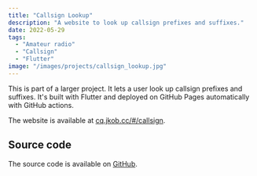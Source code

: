 ```yaml
---
title: "Callsign Lookup"
description: "A website to look up callsign prefixes and suffixes."
date: 2022-05-29
tags:
  - "Amateur radio"
  - "Callsign"
  - "Flutter"
image: "/images/projects/callsign_lookup.jpg"
---
```


This is part of a larger project. It lets a user look up callsign prefixes
and suffixes. It's built with Flutter and deployed on GitHub Pages automatically
with GitHub actions.

The website is available at [cq.jkob.cc/#/callsign](https://cq.jkob.cc/#/callsign).

## Source code

The source code is available on [GitHub](https://github.com/jakobkordez/ham-tools).
